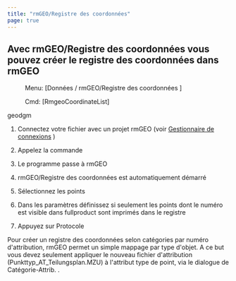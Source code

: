```yaml
---
title: "rmGEO/Registre des coordonnées"
page: true
---
```

## Avec  <Bold>  <Italic> rmGEO/Registre des coordonn&#233;es </Italic>  </Bold>  vous pouvez cr&#233;er le registre des coordonn&#233;es dans rmGEO
 <Menu> Menu: [Données / rmGEO/Registre des coordonnées ] </Menu> 
<GeoDesigner> <Menu> Cmd: [RmgeoCoordinateList] </Menu> 

 <Placeholder>geodgm</Placeholder> </GeoDesigner>

1. Connectez votre fichier avec un projet rmGEO (voir 
[Gestionnaire de connexions](../daten/rmgeo-verbindungsmanager)
)

2. Appelez la commande 

3. Le programme passe &#224; rmGEO

4. <Bold> <Italic> rmGEO/Registre des coordonn&#233;es </Italic> </Bold>  est automatiquement d&#233;marr&#233;

5. S&#233;lectionnez les points

6. Dans les param&#232;tres d&#233;finissez si seulement les points dont le num&#233;ro est visible dans <Placeholder>fullproduct</Placeholder> sont imprim&#233;s dans le registre

7. Appuyez sur <Border>Protocole</Border> 


<Success>
Pour cr&#233;er un registre des coordonn&#233;es selon cat&#233;gories par num&#233;ro d&#39;attribution, rmGEO permet un simple mappage par type d&#39;objet. A ce but vous devez seulement appliquer le nouveau fichier d&#39;attribution (Punkttyp_AT_Teilungsplan.MZU) &#224; l&#39;attribut type de point, via le dialogue de  <Border>Catégorie-Attrib.</Border> .
</Success>
